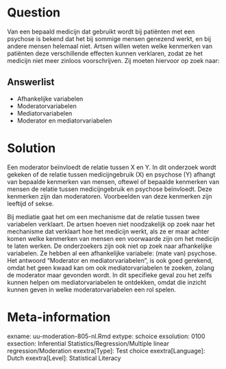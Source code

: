 

Question
========
Van een bepaald medicijn dat gebruikt wordt bij patiënten met een psychose is bekend dat het bij sommige mensen genezend werkt, en bij andere mensen helemaal niet. Artsen willen weten welke kenmerken van patiënten deze verschillende effecten kunnen verklaren, zodat ze het medicijn niet meer zinloos voorschrijven. Zij moeten hiervoor op zoek naar: 
  
Answerlist
----------
* Afhankelijke variabelen
* Moderatorvariabelen
* Mediatorvariabelen
* Moderator en mediatorvariabelen

Solution
========
  
Een moderator beïnvloedt de relatie tussen X en Y. In dit onderzoek wordt gekeken of de relatie tussen medicijngebruik (X) en psychose (Y) afhangt van bepaalde kenmerken van mensen, oftewel of bepaalde kenmerken van mensen de relatie tussen medicijngebruik en psychose beïnvloedt. Deze kenmerken zijn dan moderatoren. Voorbeelden van deze kenmerken zijn leeftijd of sekse. 

Bij mediatie gaat het om een mechanisme dat de relatie tussen twee variabelen verklaart. De artsen hoeven niet noodzakelijk op zoek naar het mechanisme dat verklaart hoe het medicijn werkt, als ze er maar achter komen welke kenmerken van mensen een voorwaarde zijn om het medicijn te laten werken. 
De onderzoekers zijn ook niet op zoek naar afhankelijke variabelen. Ze hebben al een afhankelijke variabele: (mate van) psychose.
Het antwoord “Moderator en mediatorvariabelen”, is ook goed gerekend, omdat het geen kwaad kan om ook mediatorvariabelen te zoeken, zolang de moderator maar gevonden wordt. In dit specifieke geval zou het zelfs kunnen helpen om mediatorvariabelen te ontdekken, omdat die inzicht kunnen geven in welke moderatorvariabelen een rol spelen.


Meta-information
================
exname: uu-moderation-805-nl.Rmd
extype: schoice
exsolution: 0100
exsection: Inferential Statistics/Regression/Multiple linear regression/Moderation
exextra[Type]: Test choice
exextra[Language]: Dutch
exextra[Level]: Statistical Literacy
